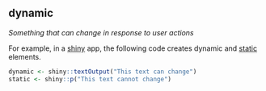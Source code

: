 ## dynamic

<dfn>Something that can change in response to user actions</dfn>

For example, in a [shiny](s.html#shiny) app, the following code creates dynamic and [static](s.html#static) elements. 

```r
dynamic <- shiny::textOutput("This text can change")
static <- shiny::p("This text cannot change")
```
